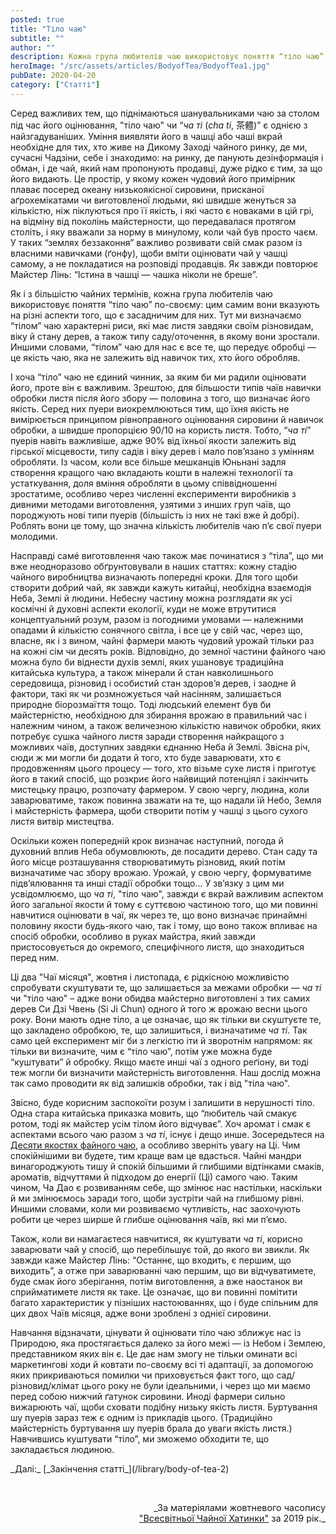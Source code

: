 ```yaml
---
posted: true
title: "Тіло чаю"
subtitle: ""
author: ""
description: Кожна група любителів чаю використовує поняття “тіло чаю” по-своєму – цим самим вони вказують на різні аспекти того, що є засадничим для них...
heroImage: "/src/assets/articles/BodyofTea/BodyofTea1.jpg"
pubDate: 2020-04-20
category: ["Статті"]
---
```



Серед важливих тем, що піднімаються шанувальниками чаю за столом під час його оцінювання, "тіло чаю" чи “_ча ті_ (_cha ti_, 茶體)” є однією з найзгадуваніших. Уміння виявляти його в чашці або чаші вкрай необхідне для тих, хто живе на Дикому Заході чайного ринку, де ми, сучасні Чадзіни, себе і знаходимо: на ринку, де панують дезінформація і обман, і де чай, який нам пропонують продавці, дуже рідко є тим, за що його видають. Це простір, у якому кожен чудовий його примірник плаває посеред океану низькоякісної сировини, присканої аґрохемікатами чи виготовленої людьми, які швидше женуться за кількістю, ніж піклуються про її якість, і які часто є новаками в цій грі, на відміну від поколінь майстерности, що передавалася протягом століть, і яку вважали за норму в минулому, коли чай був просто чаєм. У таких “землях беззаконня” важливо розвивати свій смак разом із власними навичками (ґонфу), щоби вміти оцінювати чай у чашці самому, а не покладатися на розповіді продавців. Як завжди повторює Майстер Лінь: “Істина в чашці — чашка ніколи не бреше”.

Як і з більшістю чайних термінів, кожна група любителів чаю використовує поняття “тіло чаю” по-своєму: цим самим вони вказують на різні аспекти того, що є засадничим для них. Тут ми визначаємо “тілом” чаю характерні риси, які має листя завдяки своїм різновидам, віку й стану дерев, а також типу саду/оточення, в якому вони зростали. Иншими словами, “тілом” чаю для нас є все те, що передує обробці — це якість чаю, яка не залежить від навичок тих, хто його обробляв.

І хоча “тіло” чаю не єдиний чинник, за яким би ми радили оцінювати його, проте він є важливим. Зрештою, для більшости типів чаїв навички обробки листя після його збору — половина з того, що визначає його якість. Серед них пуери виокремлюються тим, що їхня якість не вимірюється принципом рівноправного оцінювання сировини й навичок обробки, а швидше пропорцією 90/10 на користь листя. Тобто, “_ча ті_” пуерів навіть важливіше, адже 90% від їхньої якости залежить від гірської місцевости, типу садів і віку дерев і мало пов’язано з умінням обробляти. Із часом, коли все більше мешканців Юньнані задля створення кращого чаю вкладають кошти в належні технології та устаткування, доля вміння обробляти в цьому співвідношенні зростатиме, особливо через численні експерименти виробників з дивними методами виготовлення, узятими з инших груп чаїв, що породжують нові типи пуерів (більшість із них не такі вже й добрі). Роблять вони це тому, що значна кількість любителів чаю п’є свої пуери молодими.

Насправді самé виготовлення чаю також має починатися з “тіла”, що ми вже неодноразово обґрунтовували в наших статтях: кожну стадію чайного виробництва визначають попередні кроки. Для того щоби створити добрий чай, як завжди кажуть китайці, необхідна взаємодія Неба, Землі й людини. Небесну частину можна розглядати як усі космічні й духовні аспекти екології, куди не може втрутитися концептуальний розум, разом із погодними умовами — належними опадами й кількістю сонячного світла, і все це у свій час, через що, власне, як і з вином, чайні фармери мають чудовий урожай тільки раз на кожні сім чи десять років. Відповідно, до земної частини файного чаю можна було би віднести духів землі, яких ушановує традиційна китайська культура, а також мінерали й стан навколишнього середовища, різновид і особистий стан здоров’я дерев, і заодне й фактори, такі як чи розмножується чай насінням, залишається природне біорозмаїття тощо. Тоді людський елемент був би майстерністю, необхідною для збирання врожаю в правильний час і належним чином, а також величезною кількістю навичок обробки, яких потребує сушка чайного листя заради створення найкращого з можливих чаїв, доступних завдяки єднанню Неба й Землі. Звісна річ, сюди ж ми могли би додати й того, хто буде заварювати, хто є продовженням цього процесу — того, хто візьме сухе листя і приготує його в такий спосіб, що розкриє його найвищий потенціял і закінчить мистецьку працю, розпочату фармером. У свою чергу, людина, коли заварюватиме, також повинна зважати на те, що надали їй Небо, Земля і майстерність фармера, щоби створити потім у чашці з цього сухого листя витвір мистецтва.

Оскільки кожен попередній крок визначає наступний, погода й духовний вплив Неба обумовлюють, де посадити дерево. Стан саду та його місце розташування створюватимуть різновид, який потім визначатиме час збору врожаю. Урожай, у свою чергу, формуватиме підв’ялювання та инші стадії обробки тощо... У зв’язку з цим ми усвідомлюємо, що _ча ті_, "тіло чаю", завжди є вкрай важливим аспектом його загальної якости й тому є суттєвою частиною того, що ми повинні навчитися оцінювати в чаї, як через те, що воно визначає принаймні половину якости будь-якого чаю, так і тому, що воно також впливає на спосіб обробки, особливо в руках майстра, який завжди пристосовується до окремого, специфічного листя, що знаходиться перед ним.

Ці два "Чаї місяця", жовтня і листопада, є рідкісною можливістю спробувати скуштувати те, що залишається за межами обробки — _ча ті_ чи "тіло чаю" – адже вони обидва майстерно виготовлені з тих самих дерев Си Дзі Чвень (Si Ji Chun) одного й того ж врожаю весни цього року. Вони мають одне тіло, а це означає, що як тільки ви скуштуєте те, що закладено обробкою, те, що залишиться, і визначатиме _ча ті_. Так само цей експеримент міг би з легкістю іти й зворотнім напрямом: як тільки ви визначите, чим є “тіло чаю”, потім уже можна буде “куштувати” й обробку. Якщо маєте инші чаї з одного реґіону, ви тоді теж могли би визначити майстерність виготовлення. Наш дослід можна так само проводити як від залишків обробки, так і від "тіла чаю".

Звісно, буде корисним заспокоїти розум і залишити в нерушності тіло. Одна стара китайська приказка мовить, що “любитель чай смакує ротом, тоді як майстер усім тілом його відчуває”. Хоч аромат і смак є аспектами всього чаю разом з _ча ті_, існує і дещо инше. Зосередьтеся на [Десяти якостях файного чаю](/gongfuchateatips/characteristics-of-fine-tea), а особливо зверніть увагу на Ці. Чим спокійнішими ви будете, тим краще вам це вдасться. Чайні мандри винагороджують тишу й спокій більшими й глибшими відтінками смаків, ароматів, відчуттями й підходом до енергії (Ці) самого чаю. Таким чином, Ча Дао є розвиванням себе, що змінює нас настільки, наскільки й ми змінюємось заради того, щоби зустріти чай на глибшому рівні. Иншими словами, коли ми розвиваємо чутливість, нас заохочують робити це через ширше й глибше оцінювання чаїв, які ми п’ємо.

Також, коли ви намагаєтеся навчитися, як куштувати _ча ті_, корисно заварювати чай у спосіб, що перебільшує той, до якого ви звикли. Як завжди каже Майстер Лінь: “Останнє, що входить, є першим, що виходить”, а отже при заварюванні чаю першим, що ви відчуватимете, буде смак його зберігання, потім виготовлення, а вже наостанок ви сприйматимете листя як таке. Це означає, що ви повинні помітити багато характеристик у пізніших настоюваннях, що і буде спільним для цих двох Чаїв місяця, адже вони зроблені з однієї сировини.

Навчання відзначати, цінувати й оцінювати тіло чаю зближує нас із Природою, яка простягається далеко за його межі — із Небом і Землею, представником яких він є. Це дає нам змогу не тільки оминати всі маркетингові ходи й ковтати по-своєму всі ті адаптації, за допомогою яких прикриваються помилки чи приховується факт того, що сад/різновид/клімат цього року не були ідеальними, і через що ми маємо перед собою нижчий ґатунок сировини. Иноді фармери сильно вижарюють чаї, щоби сховати подібну низьку якість листя. Буртування шу пуерів зараз теж є одним із прикладів цього. (Традиційно майстерність буртування шу пуерів брала до уваги якість листя.) Навчившись куштувати “тіло”, ми зможемо обходити те, що закладається людиною.

<section class="next-page">
  _Далі:_ [_Закінчення статті_](/library/body-of-tea-2)
</section>

<p>&nbsp;</p>
<p align="right" style="font-size: 0.9rem;">_За матеріялами жовтневого часопису<br /><a title="globalteahut.org" href="http://www.globalteahut.org/" target="_blank" rel="noopener">"Всесвітньої Чайної Хатинки"</a>&nbsp;за 2019 рік._</p>
